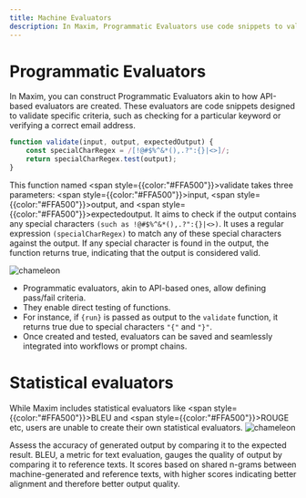 ```yaml
---
title: Machine Evaluators
description: In Maxim, Programmatic Evaluators use code snippets to validate criteria like keyword presence or email correctness, while Statistical Evaluators analyze data patterns and metrics to assess dataset accuracy and reliability.
---
```

# Programmatic Evaluators
 In Maxim, you can construct Programmatic Evaluators akin to how API-based evaluators are created. These evaluators are code snippets designed to validate specific criteria, such as checking for a particular keyword or verifying a correct email address. 

```js title="config.js"
function validate(input, output, expectedOutput) {
    const specialCharRegex = /[!@#$%^&*(),.?":{}|<>]/;
    return specialCharRegex.test(output);
}
```
This function named <span style={{color:"#FFA500"}}>validate</span>
 takes three parameters: <span style={{color:"#FFA500"}}>input</span>, <span style={{color:"#FFA500"}}>output</span>, and <span style={{color:"#FFA500"}}>expectedoutput</span>. It aims to check if the output contains any special characters `(such as !@#$%^&*(),.?":{}|<>)`. It uses a regular expression `(specialCharRegex)` to match any of these special characters against the output. If any special character is found in the output, the function returns true, indicating that the output is considered valid.

<img src="./img/img1.png" alt="chameleon" />

- Programmatic evaluators, akin to API-based ones, allow defining pass/fail criteria.
- They enable direct testing of functions.
- For instance, if ```{run}``` is passed as output to the `validate` function, it returns true due to special characters ```"{"``` and ```"}"```.
- Once created and tested, evaluators can be saved and seamlessly integrated into workflows or prompt chains.

# Statistical evaluators 
While Maxim includes statistical evaluators like <span style={{color:"#FFA500"}}>BLEU</span> and <span style={{color:"#FFA500"}}>ROUGE</span> etc, users are unable to create their own statistical evaluators.
<img src="./img/img2.png" alt="chameleon" />

Assess the accuracy of generated output by comparing it to the expected result. BLEU, a metric for text evaluation, gauges the quality of output by comparing it to reference texts. It scores based on shared n-grams between machine-generated and reference texts, with higher scores indicating better alignment and therefore better output quality.

<Cards>
  <Card title="AI Evaluators" href="https://nextjs.org/docs" />
  <Card title="API-Based Evaluators" href="https://fumadocs.vercel.app" />
  
</Cards>

